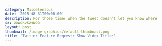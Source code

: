 ```yaml
---
category: Miscelensous
date: '2015-08-31T00:00:00'
description: For those times when the tweet doesn't let you know where you're going.
id: 20WShv5A9NQ3
layout: post
thumbnail: /image-graphics/default-thumbnail.png
title: 'Twitter Feature Request: Show Video Titles'
---
```


<!-- 

{% photo /i/aws-20120714--0630-03.jpg caption:"Fifty down. Fifty or so more to go..."%} 

-->



<!--

{% highlight json %}

{% endhighlight %}

-->
